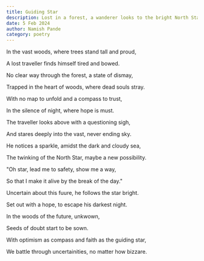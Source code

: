 ```yaml
---
title: Guiding Star
description: Lost in a forest, a wanderer looks to the bright North Star for hope, unveiling the secrets of finding optimism in the mysterious journey of life.
date: 5 Feb 2024
author: Namish Pande
category: poetry
---
```


In the vast woods, where trees stand tall and proud,

A lost traveller finds himself tired and bowed.

No clear way through the forest, a state of dismay,

Trapped in the heart of woods, where dead souls stray.

With no map to unfold and a compass to trust,

In the silence of night, where hope is must.

The traveller looks above with a questioning sigh,

And stares deeply into the vast, never ending sky.

He notices a sparkle, amidst the dark and cloudy sea,

The twinking of the North Star, maybe a new possibility.

"Oh star, lead me to safety, show me a way,

So that I make it alive by the break of the day."

Uncertain about this fuure, he follows the star bright.

Set out with a hope, to escape his darkest night.

In the woods of the future, unkwown,

Seeds of doubt start to be sown.

With optimism as compass and faith as the guiding star,

We battle through uncertainities, no matter how bizzare.
